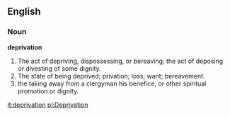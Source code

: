 ==English==

===Noun===

'''deprivation'''

#The act of depriving, dispossessing, or bereaving; the act of deposing or divesting of some dignity.
#The state of being deprived; privation; loss; want; bereavement.
#the taking away from a clergyman his benefice, or other spiritual promotion or dignity.

[[it:deprivation]]
[[pl:Deprivation]]